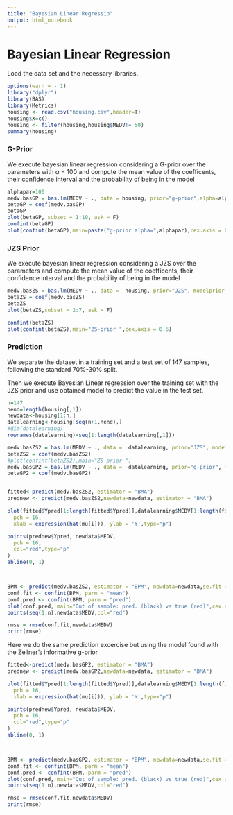 ---
title: "Bayesian Linear Regressio"
output: html_notebook
---

# Bayesian Linear Regression

Load the data set and the necessary libraries.

```{r}
options(warn = - 1)  
library("dplyr")
library(BAS)
library(Metrics)
housing <- read.csv("housing.csv",header=T)
housing$X=c()
housing <- filter(housing,housing$MEDV!= 50)
summary(housing)
```

### G-Prior

We execute bayesian linear regression considering a G-prior over the parameters with $\alpha$ = 100 and compute the mean value of the coefficents, their confidence interval and the probability of being in the model

```{r}
alphapar=100
medv.basGP = bas.lm(MEDV ~ ., data = housing, prior="g-prior",alpha=alphapar, modelprior = Bernoulli(1), include.always = ~ .,bestmodel=rep(1,5),n.models = 1)
betaGP = coef(medv.basGP)
betaGP
plot(betaGP, subset = 1:10, ask = F)
confint(betaGP)
plot(confint(betaGP),main=paste("g-prior alpha=",alphapar),cex.axis = 0.5)
```

### JZS Prior

We execute bayesian linear regression considering a JZS over the parameters and compute the mean value of the coefficents, their confidence interval and the probability of being in the model

```{r}
medv.basZS = bas.lm(MEDV ~ ., data =  housing, prior="JZS", modelprior = Bernoulli(1), include.always = ~ ., n.models = 1)
betaZS = coef(medv.basZS)
betaZS
plot(betaZS,subset = 2:7, ask = F)

confint(betaZS)
plot(confint(betaZS),main="ZS-prior ",cex.axis = 0.5)
```

### Prediction

We separate the dataset in a training set and a test set of 147 samples, following the standard 70%-30% split.

Then we execute Bayesian Linear regression over the training set with the JZS prior and use obtained model to predict the value in the test set.

```{r}
n=147
nend=length(housing[,1])
newdata<-housing[1:n,]
datalearning<-housing[seq(n+1,nend),]
#dim(datalearning)
rownames(datalearning)=seq(1:length(datalearning[,1]))

medv.basZS2 = bas.lm(MEDV ~ ., data =  datalearning, prior="JZS", modelprior = Bernoulli(1), include.always = ~ ., n.models = 1)
betaZS2 = coef(medv.basZS2)
#plot(confint(betaZS2),main="ZS-prior ")
medv.basGP2 = bas.lm(MEDV ~ ., data =  datalearning, prior="g-prior", modelprior = Bernoulli(1), include.always = ~ ., n.models = 1)
betaGP2 = coef(medv.basGP2)


fitted<-predict(medv.basZS2, estimator = "BMA")
prednew <- predict(medv.basZS2,newdata=newdata, estimator = "BMA")

plot(fitted$Ypred[1:length(fitted$Ypred)],datalearning$MEDV[1:length(fitted$Ypred)],
  pch = 16,
  xlab = expression(hat(mu[i])), ylab = 'Y',type="p")

points(prednew$Ypred, newdata$MEDV,
  pch = 16,
  col="red",type="p"
)
abline(0, 1)



BPM <- predict(medv.basZS2, estimator = "BPM", newdata=newdata,se.fit = TRUE)
conf.fit <- confint(BPM, parm = "mean")
conf.pred <- confint(BPM, parm = "pred")
plot(conf.pred, main="Out of sample: pred. (black) vs true (red)",cex.axis = 0.5)
points(seq(1:n),newdata$MEDV,col="red")

rmse = rmse(conf.fit,newdata$MEDV)
print(rmse)
```

Here we do the same prediction excercise but using the model found with the Zellner's informative g-prior

```{r}
fitted<-predict(medv.basGP2, estimator = "BMA")
prednew <- predict(medv.basGP2,newdata=newdata, estimator = "BMA")

plot(fitted$Ypred[1:length(fitted$Ypred)],datalearning$MEDV[1:length(fitted$Ypred)],
  pch = 16,
  xlab = expression(hat(mu[i])), ylab = 'Y',type="p")

points(prednew$Ypred, newdata$MEDV,
  pch = 16,
  col="red",type="p"
)
abline(0, 1)



BPM <- predict(medv.basGP2, estimator = "BPM", newdata=newdata,se.fit = TRUE)
conf.fit <- confint(BPM, parm = "mean")
conf.pred <- confint(BPM, parm = "pred")
plot(conf.pred, main="Out of sample: pred. (black) vs true (red)",cex.axis = 0.5)
points(seq(1:n),newdata$MEDV,col="red")

rmse = rmse(conf.fit,newdata$MEDV)
print(rmse)
```
